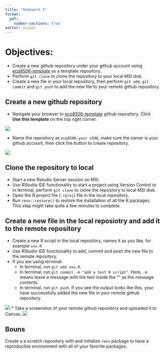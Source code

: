 ```yaml
---
title: "Homework 1"
format: 
  pdf: 
    number-sections: true
editor: visual
---
```


# Objectives: 
* Create a new github repository under your github account using [ecp8506-template](https://github.com/UMN-ECP-PMX/ecp8506-template) as a template repository.
* Perform `git clone` to clone the repository to your local MSI disk. 
* Create a new file in your local repository, then perform `git add`, `git commit` and `git push` to add the new file to your remote github repository. 

## Create a new github repository

* Navigate your browser to [ecp8506-template](https://github.com/UMN-ECP-PMX/ecp8506-template) github repository. Click **Use this template** on the top right corner. 

![](pics/github1.png)

* Name the repository as `ecp8506-your x500`, make sure the owner is your github account, then click the button to create repository. 

![](pics/github2.png)

## Clone the repository to local

* Start a new Rstudio Server session on MSI. 
* Use RStudio IDE functionality to start a project using Version Control or in terminal, perform `git clone` to clone the repository to local MSI disk. 
* Open the R project file (`.rproj`) file in the local repository. 
* Run `renv::restore()` to restore the installation of all the R packages. This step might take quite a few minutes to complete. 

## Create a new file in the local reposiotry and add it to the remote repository

* Create a new R script in the local repository, names it as you like, for example `xxx.R` 
* Use RStudio IDE functionality to add, commit and push the new file to the remote repository. 
* If you are using terminal:
  * In terminal, run `git add xxx.R`. 
  * In terminal, run `git commit -m "add a test R script"`. Here, `-m` means leave a message with the text inside the "" as the message contents. 
  * In terminal, run `git push`. If you see the output looks like this, your have successfully added the new file in your remote github repository.   

![](pics/gitpush.png)
* Take a screenshot of your remote github repository and uploaded it to Canvas. 
![](pics/remotegit.png)

## Bouns 

Create a a scratch repository with and initialize `renv` package to have a reproducible environment with all of your favorite packages.  
